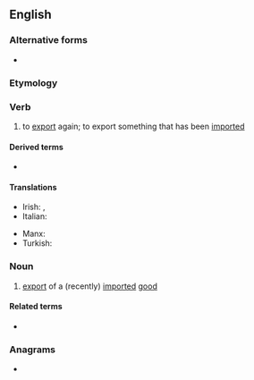 ==English==

===Alternative forms===
* {{l|en|re-export}}

===Etymology===
{{prefix|re|export|lang=en}}

===Verb===
{{en-verb}}

# to [[export]] again; to export something that has been [[import]]ed

====Derived terms====
* {{l|en|reexportation}}

====Translations====
{{trans-top|to export again}}
* Irish: {{t|ga|athonnmhairigh}}, {{t|ga|atheaspórtáil}}
* Italian: {{t|it|riesportare}}
{{trans-mid}}
* Manx: {{t|gv|aa-assphurtee}}
* Turkish: {{t+|tr|reeksport}}
{{trans-bottom}}

===Noun===
{{en-noun}}

# {{lb|en|economics}} [[export]] of a (recently) [[import]]ed [[good]] {{qualifier|often not or hardly reworked}}

====Related terms====
* {{l|en|reexportation}}

===Anagrams===
* {{l|en|exporter}}